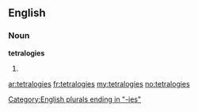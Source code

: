 ==English==

===Noun===
'''tetralogies'''

# {{plural of|[[tetralogy]]}}

[[Category:English plurals ending in "-ies"]]

[[ar:tetralogies]]
[[fr:tetralogies]]
[[my:tetralogies]]
[[no:tetralogies]]